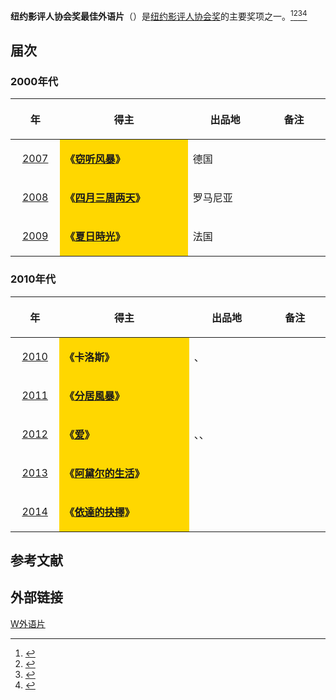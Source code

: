 '''纽约影评人协会奖最佳外语片'''（{{lang-en|'''New York Film Critics Circle Award for Best Foreign Language Film'''}}）是[[纽约影评人协会|纽约影评人协会奖]]的主要奖项之一。<ref>{{cite web |url=http://ent.163.com/12/1205/07/8HUMT62200032DGD.html |title=纽约影评人协会三项大奖颁给《刺杀本·拉丹》 |accessdate=2012 |publisher=网易 |work= |language=zh-hans |archive-url=https://web.archive.org/web/20140329110641/http://ent.163.com/12/1205/07/8HUMT62200032DGD.html |archive-date=2014-03-29 |dead-url=yes }}</ref><ref>{{cite web|url=http://www.yangtse.com/system/2013/12/04/019511598.shtml|title=第79届纽约影评人协会奖揭晓 《美国骗局》称雄|accessdate=2013|publisher=扬子晚报网|work=|language=zh-hans|deadurl=yes|archiveurl=https://web.archive.org/web/20160305025112/http://www.yangtse.com/system/2013/12/04/019511598.shtml|archivedate=2016-03-05}}</ref><ref>{{cite web |url=http://ent.ifeng.com/movie/news/occident/detail_2013_12/04/31781541_0.shtml |title=《美国骗局》夺纽约影评人奖 《十二年》获最佳导演 |accessdate=2013 |publisher=凤凰网 |work= |language=zh-hans |archive-date=2020-03-03 |archive-url=https://web.archive.org/web/20200303192639/http://ent.ifeng.com/movie/news/occident/detail_2013_12/04/31781541_0.shtml |dead-url=no }}</ref><ref>{{cite web |url=http://ent.sina.com.cn/m/f/2009-12-15/08382810597.shtml |title=纽约影评人协会奖：《拆弹部队》继续驰骋(图) |accessdate=2009 |publisher=新浪网 |work= |language=zh-hans |archive-date=2019-06-03 |archive-url=https://web.archive.org/web/20190603151132/http://ent.sina.com.cn/m/f/2009-12-15/08382810597.shtml |dead-url=no }}</ref>

== 届次 ==
=== 2000年代 ===
{| class="wikitable" width="95%" cellpadding="5"
|-
!width="100"|年
!width="450"|得主
!width="250"|出品地
!width="200"|备注
|-
|style="text-align:center;"| [[2007年纽约影评人协会奖|2007]] || style="background:#FFD700;" | '''《[[窃听风暴|窃听风暴]]》''' || 德国 ||  
|-
|style="text-align:center;"| [[2008年纽约影评人协会奖|2008]] ||  style="background:#FFD700;" | '''《[[四月三周两天|四月三周两天]]》''' ||罗马尼亚  || 
|-
|style="text-align:center;"| [[2009年纽约影评人协会奖|2009]] ||  style="background:#FFD700;" |'''《[[夏日時光|夏日時光]]》''' || 法国 ||  
|}

=== 2010年代 ===
{| class="wikitable" width="95%" cellpadding="5"
|-
!width="100"|年
!width="450"|得主
!width="250"|出品地
!width="200"|备注
|-
|style="text-align:center;"| [[2010年纽约影评人协会奖|2010]] ||  style="background:#FFD700;" | '''《卡洛斯》''' || {{FRA}}、{{DEU}} ||  
|-
|style="text-align:center;"| [[2011年纽约影评人协会奖|2011]] ||  style="background:#FFD700;" | '''《[[分居風暴|分居風暴]]》''' || {{IRN}} ||  
|-
|style="text-align:center;"| [[2012年纽约影评人协会奖|2012]] ||  style="background:#FFD700;" | '''《[[爱_(法语电影)|爱]]》'''|| {{FRA}}、{{AUT}}、{{DEU}} || 
|-
|style="text-align:center;"| [[2013年纽约影评人协会奖|2013]] || style="background:#FFD700;" | '''《[[阿黛尔的生活|阿黛尔的生活]]》'''||  {{FRA}} ||  
|-
|style="text-align:center;"| [[2014年纽约影评人协会奖|2014]] || style="background:#FFD700;" | '''《[[依達的抉擇|依達的抉擇]]》'''||  {{POL}} ||
|}

==参考文献==
{{reflist}}

== 外部链接 ==
{{纽约影评人协会奖}}

[[Category:纽约影评人协会奖|W外语片]]